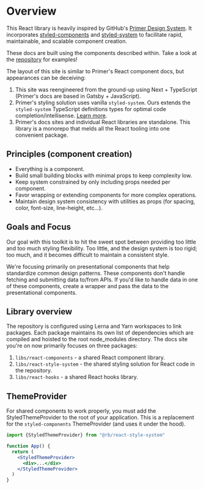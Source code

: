 
# Overview

This React library is heavily inspired by GitHub's [Primer Design System](https://primer.style/).  It incorporates [styled-components](https://styled-components.com/) and [styled-system](https://styled-system.com/) to facilitate rapid, maintainable, and scalable component creation.

These docs are built using the components described within.  Take a look at the [repository](https://github.com/R-Bower/tsx-monorepo) for examples!

The layout of this site is similar to Primer's React component docs, but appearances can be deceiving:
1. This site was reengineered from the ground-up using Next + TypeScript (Primer's docs are based in Gatsby + JavaScript).
2. Primer's styling solution uses vanilla `styled-system`.  Ours extends the `styled-system` TypeScript definitions types for optimal code completion/intellisense.  [Learn more](/why-styled-system).
3. Primer's docs sites and individual React libraries are standalone.  This library is a monorepo that melds all the React tooling into one convenient package.

## Principles (component creation)

- Everything is a component.
- Build small building blocks with minimal props to keep complexity low.
- Keep system constrained by only including props needed per component.
- Favor wrapping or extending components for more complex operations.
- Maintain design system consistency with utilities as props (for spacing, color, font-size, line-height, etc...).

## Goals and Focus

Our goal with this toolkit is to hit the sweet spot between providing too little and too much styling flexibility.  Too little, and the design system is too rigid; too much, and it becomes difficult to maintain a consistent style.

We're focusing primarily on presentational components that help standardize common design patterns. These components don't handle fetching and submitting data to/from APIs. If you'd like to handle data in one of these components, create a wrapper and pass the data to the presentational components.

## Library overview
The repository is configured using Lerna and Yarn workspaces to link packages.  Each package maintains its own list of dependencies which are compiled and hoisted to the root node_modules directory.  The docs site you're on now primarily focuses on three packages:
1. `libs/react-components` - a shared React component library.
2. `libs/react-style-system` - the shared styling solution for React code in the repository.
3. `libs/react-hooks` - a shared React hooks library.

## ThemeProvider
For shared components to work properly, you must add the StyledThemeProvider to the root of your application.  This is a replacement for the `styled-components` ThemeProvider (and uses it under the hood).
```jsx
import {StyledThemeProvider} from "@rb/react-style-system"

function App() {
  return (
    <StyledThemeProvider>
      <div>...</div>
    </StyledThemeProvider>
  )
}
```
